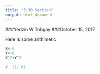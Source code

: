 ```yaml
---
title: "5:30 Section"
output: html_document
---
```


###Yedzin W Tobgay
###October 15, 2017

Here is some arithimetic


```r
X<-5
Y<-6
X^2+Y^2
```

```r
#  [1] 61

```

